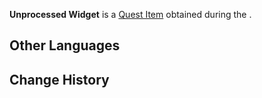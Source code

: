 {{Item Infobox
|id           = 120523
|image        = Item Unprocessed Widget.png
|type         = Quest Items
|description  = A widget that has neither been processed nor forged.
|source1      = [[Fortress of Meropide (Quest)|Fortress of Meropide]]
|quest        = Fortress of Meropide (Quest)
}}
'''Unprocessed Widget''' is a [[Quest Item]] obtained during the {{Quest|Fortress of Meropide (Quest)}}.

==Other Languages==
{{Other Languages|default_hidden=1
|en      = Unprocessed Widget
|zhs     = 未加工的工件
|zhs_rm  = Wèijiāgōng de Gōngjiàn
|zht     = 未加工的工件
|zht_rm  = Wèijiāgōng de Gōngjiàn
|ja      = 未加工のパーツ
|ja_rm   = Mikakou no Paatsu
|ko      = 미가공 부속품
|ko_rm   = 
|es      = Componente sin procesar
|fr      = Pièce non usinée
|ru      = Необработанная деталь
|th      = ชิ้นส่วนที่ยังไม่แปรรูป
|th_rm   = 
|vi      = Linh Kiện Chưa Gia Công
|de      = Unverarbeitetes Werkstück
|id      = Komponen yang Belum Diproses
|pt      = Componente Não Processado
|tr      = İşlenmemiş Parça
|it      = Componente non lavorato
}}

==Change History==
{{Change History|4.1}}